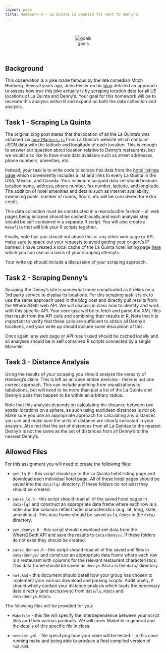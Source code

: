 ```yaml
---
layout: page
title: Homework 4 - La Quinta is Spanish for next to Denny's
---
```


<br/>
<div style="text-align:center">
![goals](imgs/hedberg.jpg)
</div>
<br/>

## Background

This observation is a joke made famous by the late comedian Mitch Hedberg. Several years ago, John Reiser on his [blog](http://njgeo.org/2014/01/30/mitch-hedberg-and-gis/) detailed an approach to assess how true this joke actually is by scraping location data for all US locations of La Quinta and Denny's. Your goal for this homework will be to recreate this analysis within R and expand on both the data collection and analysis.

##  Task 1 - Scraping La Quinta

The original blog post states that the location of all the La Quinta's was obtained via [`hotelMarkers.js`](http://www.lq.com/lq/data/hotelMarkers.js) from La Quinta's website which contains JSON data with the latitude and longitude of each location. This is enough to answer our question about location relative to Denny's restaurants, but we would also like to have more data available such as street addresses, phone numbers, amenities, etc.

Instead, your task is to write code to scrape this data from the [hotel listings page](http://www.lq.com/en/findandbook/hotel-listings.html) which conveniently includes a list and links to every La Quinta in the USA, Mexico, and Canada. Your minimum scraped data set should include location name, address, phone number, fax number, latitude, and longitude. The addition of hotel amenities and details such as internet availability, swimming pools, number of rooms, floors, etc will be considered for extra credit.

This data collection must be constructed in a reproducible fashion - all web pages being scraped should be cached locally and each analysis step should be self contained in a separate R script. You will also create a `Makefile` that will link your R scripts together. 

Finally, note that you should not abuse this or any other web page or API, make sure to space out your requests to avoid getting your or gort's IP banned. I have created a local cache of the La Quinta hotel listing page [here](http://www2.stat.duke.edu/~cr173/lq/www.lq.com/en/findandbook/hotel-listings.html) which you can use as a basis of your scraping attempts.

Your write up should include a discussion of your scraping approach.

## Task 2 - Scraping Denny's

Scraping the Denny's site is somewhat more complicated as it relies on a 3rd party service to display its locations. For this scraping task it is ok to use the same approach used in the blog post and directly pull results from the Where2GetIt web API. We will discuss in class how to identify and work with this specific API. Your core task will be to fetch and parse the XML files that result from the API calls and combining their results in R. Note that it is important to verify that these calls are sufficient to obtain all Denny's locations, and your write up should include some discussion of this.

Once again, any web page or API result used should be cached locally and all analyses should be in self contained R scripts connected by a single Makefile.

## Task 3 - Distance Analysis

Using the results of your scraping you should analyze the veracity of Hedberg's claim. This is left as an open ended exercise - there is not one correct approach. This can include anything from visualizations to tabulations, but will need to be more than just a list of the La Quinta and Denny's pairs that happen to be within an arbitrary radius.

Note that this analysis depends on calculating the distance between two spatial locations on a sphere, as such using euclidean distances is *not ok*. Make sure you use an appropriate approach for calculating any distances you use and make sure the units of distance are clearly indicated in your analysis. Also not that the set of distances from all La Quintas to the nearest Denny's is not the same as the set of distances from all Denny's to the nearest Denny's.



## Allowed Files

For this assignment you will need to create the following files:

* `get_lq.R` - this script should go to the La Quinta hotel listing page and download each individual hotel page. All of these hotel pages should be saved into the `data/lq/` directory. If these folders do not exist they should be created.

* `parse_lq.R` - this script should read all of the saved hotel pages in `data/lq/` and construct an appropriate data frame where each row is a hotel and the columns reflect hotel characteristics (e.g. lat, long, state, amenitities). This data frame should be saved as `lq.Rdata` in the `data/` directory.

* `get_dennys.R` - this script should download xml data from the Where2GetIt API and save the results to `data/dennys/`. If these folders do not exist they should be created.

* `parse_dennys.R` - this script should read all of the saved xml files in `data/dennys/` and construct an appropriate data frame where each row is a restaurant with columns for the relevant restaurant characteristics. This data frame should be saved as `dennys.Rdata` in the `data/` directory.

* `hw4.Rmd` - this document should detail how your group has chosen to implement your various download and parsing scripts. Additionally, it should wholly contain your distance analysis which loads the necessary data directly (and exclusively) from `data/lq.Rdata` and `data/dennys.Rdata`.

The following files will be provided for you:

* `Makefile` - this file will specify the interdependence between your script files and their various products. We will cover Makefile in general and the details of this specific file in class.

* `wercker.yml` - file specifying how your code will be tested - in this case running make and being able to produce a final compiled version of `hw2.Rmd`.


